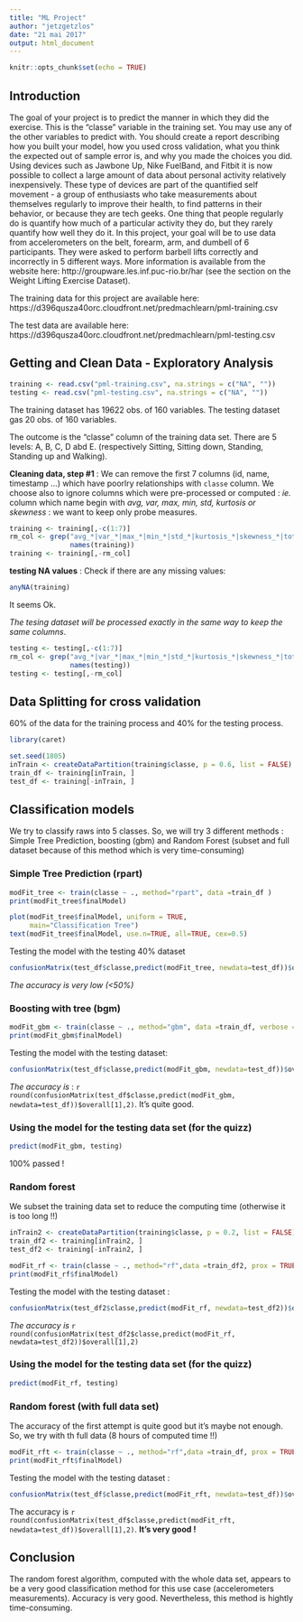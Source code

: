 ```yaml
---
title: "ML Project"
author: "jetzgetzlos"
date: "21 mai 2017"
output: html_document
---
```


```r
knitr::opts_chunk$set(echo = TRUE)
```

## Introduction

The goal of your project is to predict the manner in which they did the exercise. This is the "classe" variable in the training set. You may use any of the other variables to predict with. You should create a report describing how you built your model, how you used cross validation, what you think the expected out of sample error is, and why you made the choices you did. 
Using devices such as Jawbone Up, Nike FuelBand, and Fitbit it is now possible to collect a large amount of data about personal activity relatively inexpensively. These type of devices are part of the quantified self movement - a group of enthusiasts who take measurements about themselves regularly to improve their health, to find patterns in their behavior, or because they are tech geeks. One thing that people regularly do is quantify how much of a particular activity they do, but they rarely quantify how well they do it. In this project, your goal will be to use data from accelerometers on the belt, forearm, arm, and dumbell of 6 participants. They were asked to perform barbell lifts correctly and incorrectly in 5 different ways. More information is available from the website here: http://groupware.les.inf.puc-rio.br/har (see the section on the Weight Lifting Exercise Dataset).

The training data for this project are available here:  https://d396qusza40orc.cloudfront.net/predmachlearn/pml-training.csv

The test data are available here: https://d396qusza40orc.cloudfront.net/predmachlearn/pml-testing.csv

## Getting and Clean Data - Exploratory Analysis
```r
training <- read.csv("pml-training.csv", na.strings = c("NA", ""))
testing <- read.csv("pml-testing.csv", na.strings = c("NA", ""))
```

The training dataset has 19622 obs. of 160 variables.
The testing dataset gas 20 obs. of 160 variables.

The outcome is the "classe" column of the training data set. There are 5 levels: A, B, C, D abd E. (respectively Sitting, Sitting down, Standing, Standing up and Walking).

**Cleaning data, step #1** : We can remove the first 7 columns (id, name, timestamp ...) which have poorlry relationships with `classe` column. We choose also to ignore columns which were pre-processed or computed : _ie._ column which name begin with _avg, var, max, min, std, kurtosis or skewness_ : we want to keep only probe measures.

```r
training <- training[,-c(1:7)]
rm_col <- grep("avg_*|var_*|max_*|min_*|std_*|kurtosis_*|skewness_*|total_*|amplitude*",
               names(training))
training <- training[,-rm_col]
```

**testing NA values** : Check if there are any missing values:
```r
anyNA(training)
```
It seems Ok.



_The tesing dataset will be processed exactly in the same way to keep the same columns_.
```r
testing <- testing[,-c(1:7)]
rm_col <- grep("avg_*|var_*|max_*|min_*|std_*|kurtosis_*|skewness_*|total_*|amplitude*",
               names(testing))
testing <- testing[,-rm_col]
```

## Data Splitting for cross validation

60% of the data for the training process and 40% for the testing process. 
```r
library(caret)
```

```r
set.seed(1805)
inTrain <- createDataPartition(training$classe, p = 0.6, list = FALSE)
train_df <- training[inTrain, ]
test_df <- training[-inTrain, ]
```

## Classification models

We try to classify raws into 5 classes. So, we will try 3 different methods : Simple Tree Prediction, boosting (gbm) and Random Forest (subset and full dataset because of this method which is very time-consuming)

### Simple Tree Prediction (rpart)

```r

modFit_tree <- train(classe ~ ., method="rpart", data =train_df )
print(modFit_tree$finalModel)

plot(modFit_tree$finalModel, uniform = TRUE,
     main="Classification Tree")
text(modFit_tree$finalModel, use.n=TRUE, all=TRUE, cex=0.5)
```

Testing the model with the testing 40% dataset
```r
confusionMatrix(test_df$classe,predict(modFit_tree, newdata=test_df))$overall
```
*The accuracy is very low (<50%)*

### Boosting with tree (bgm)

```r

modFit_gbm <- train(classe ~ ., method="gbm", data =train_df, verbose = F)
print(modFit_gbm$finalModel)
```

Testing the model with the testing dataset:
```r
confusionMatrix(test_df$classe,predict(modFit_gbm, newdata=test_df))$overall
```
*The accuracy is *: `r round(confusionMatrix(test_df$classe,predict(modFit_gbm, newdata=test_df))$overall[1],2)`. It's quite good.


### Using the model for the testing data set (for the quizz)
```r
predict(modFit_gbm, testing)
```
100% passed !

### Random forest

We subset the training data set to reduce the computing time (otherwise it is too long !!)

```r
inTrain2 <- createDataPartition(training$classe, p = 0.2, list = FALSE)
train_df2 <- training[inTrain2, ]
test_df2 <- training[-inTrain2, ]

modFit_rf <- train(classe ~ ., method="rf",data =train_df2, prox = TRUE)
print(modFit_rf$finalModel)
```

Testing the model with the testing dataset :
```r
confusionMatrix(test_df2$classe,predict(modFit_rf, newdata=test_df2))$overall
```

*The accuracy is * `r round(confusionMatrix(test_df2$classe,predict(modFit_rf, newdata=test_df2))$overall[1],2)`

### Using the model for the testing data set (for the quizz)
```r
predict(modFit_rf, testing)
```

### Random forest (with full data set)

The accuracy of the first attempt is quite good but it's maybe not enough. So, we try with th full data (8 hours of computed time !!)

```r

modFit_rft <- train(classe ~ ., method="rf",data =train_df, prox = TRUE)
print(modFit_rft$finalModel)
```

Testing the model with the testing dataset :
```r
confusionMatrix(test_df$classe,predict(modFit_rft, newdata=test_df))$overall
```

The accuracy is `r round(confusionMatrix(test_df$classe,predict(modFit_rft, newdata=test_df))$overall[1],2)`. **It's very good !**



## Conclusion

The random forest algorithm, computed with the whole data set, appears to be a very good classification method for this use case (accelerometers measurements). Accuracy is very good. Nevertheless, this method is hightly time-consuming.


